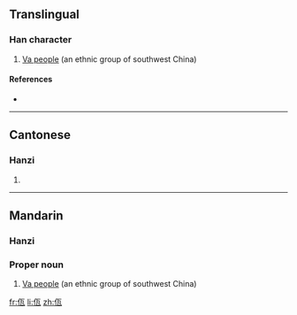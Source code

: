 ==Translingual==
{{wikipedia|Va people}}
===Han character===
{{Han char|rn=9|rad=人|as=04|sn=6|four=2121<sub>7</sub>|canj=人一女弓 (OMVN)}}

# [[w:Va people|Va people]] (an ethnic group of southwest China)

====References====
* {{Han ref|kx=0100.021|hdz=10121.030|uh=4F64|ud=20324|bh=CA5F|bd=51807}}

----

==Cantonese==

===Hanzi===
{{yue-hanzi|jyut=|y=nga5}}

# {{defn|Cantonese|sort=人04}}

----

==Mandarin==

===Hanzi===
{{cmn-hanzi|pin=[[wǎ]] ([[wa3]])|wg=wa<sup>3</sup>}}

===Proper noun===
{{cmn-proper|ts|pin=wǎ|pint=wa3|rs=人04}}

# [[w:Va people|Va people]] (an ethnic group of southwest China)

[[fr:佤]]
[[li:佤]]
[[zh:佤]]
